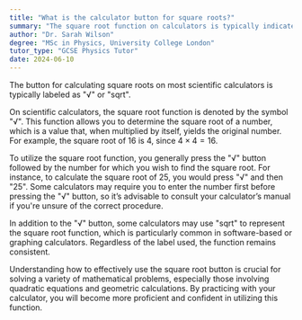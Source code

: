 ```yaml
---
title: "What is the calculator button for square roots?"
summary: "The square root function on calculators is typically indicated by the symbols √ or sqrt."
author: "Dr. Sarah Wilson"
degree: "MSc in Physics, University College London"
tutor_type: "GCSE Physics Tutor"
date: 2024-06-10
---
```


The button for calculating square roots on most scientific calculators is typically labeled as "√" or "sqrt".

On scientific calculators, the square root function is denoted by the symbol "√". This function allows you to determine the square root of a number, which is a value that, when multiplied by itself, yields the original number. For example, the square root of $16$ is $4$, since $4 \times 4 = 16$.

To utilize the square root function, you generally press the "√" button followed by the number for which you wish to find the square root. For instance, to calculate the square root of $25$, you would press "√" and then "25". Some calculators may require you to enter the number first before pressing the "√" button, so it’s advisable to consult your calculator’s manual if you're unsure of the correct procedure.

In addition to the "√" button, some calculators may use "sqrt" to represent the square root function, which is particularly common in software-based or graphing calculators. Regardless of the label used, the function remains consistent.

Understanding how to effectively use the square root button is crucial for solving a variety of mathematical problems, especially those involving quadratic equations and geometric calculations. By practicing with your calculator, you will become more proficient and confident in utilizing this function.
    